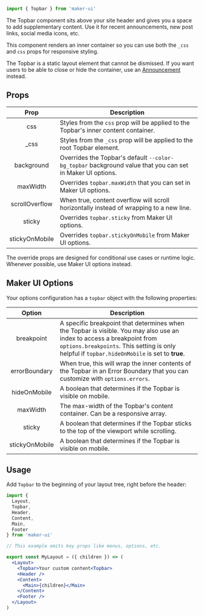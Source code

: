 <SEO
  title="Topbar"
  description="Use the Topbar component to add extra content above your header navigation."
/>

<Diagram component="Topbar">

```jsx
import { Topbar } from 'maker-ui'
```

</Diagram>

The Topbar component sits above your site header and gives you a space to add supplementary content. Use it for recent announcements, new post links, social media icons, etc.

This component renders an inner container so you can use both the `_css` and `css` props for responsive styling.

The Topbar is a static layout element that cannot be dismissed. If you want users to be able to close or hide the container, use an [Announcement](/docs/elements/announcement) instead.

## Props

|      Prop      | Description                                                                                                                                   |
| :------------: | --------------------------------------------------------------------------------------------------------------------------------------------- |
|      css       | <Type name="object" /> Styles from the `css` prop will be applied to the Topbar's inner content container.                                    |
|     \_css      | <Type name="object" /> Styles from the `_css` prop will be applied to the root Topbar element.                                                |
|   background   | <Type name="ResponsiveString" /> Overrides the Topbar's default `--color-bg_topbar` background value that you can set in Maker UI options.    |
|    maxWidth    | <Type name="ResponsiveScale" /> Overrides `topbar.maxWidth` that you can set in Maker UI options.                                             |
| scrollOverflow | <Type name="boolean"/> When true, content overflow will scroll horizontally instead of wrapping to a new line. <DefaultValue value="false" /> |
|     sticky     | <Type name="boolean"/> Overrides `topbar.sticky` from Maker UI options.                                                                       |
| stickyOnMobile | <Type name="boolean"/> Overrides `topbar.stickyOnMobile` from Maker UI options.                                                               |

<Callout type="suggestion">
  The override props are designed for conditional use cases or runtime logic.
  Whenever possible, use Maker UI options instead.
</Callout>

## Maker UI Options

Your options configuration has a `topbar` object with the following properties:

|     Option     | Description                                                                                                                                                                                                                                                                                                                              |
| :------------: | ---------------------------------------------------------------------------------------------------------------------------------------------------------------------------------------------------------------------------------------------------------------------------------------------------------------------------------------- |
|   breakpoint   | <Type name="string-number" /> A specific breakpoint that determines when the Topbar is visible. You may also use an index to access a breakpoint from `options.breakpoints`. This setting is only helpful if `topbar.hideOnMobile` is set to **true**. <DefaultValue value="0" note="The first index of your global breakpoints array"/> |
| errorBoundary  | <Type name="boolean" /> When true, this will wrap the inner contents of the Topbar in an Error Boundary that you can customize with `options.errors`. <DefaultValue value="false" />                                                                                                                                                     |
|  hideOnMobile  | <Type name="boolean" /> A boolean that determines if the Topbar is visible on mobile.<DefaultValue value="false" />                                                                                                                                                                                                                      |
|    maxWidth    | <Type name="ResponsiveScale" /> The max-width of the Topbar's content container. Can be a responsive array. <DefaultValue value="1260" />                                                                                                                                                                                                |
|     sticky     | <Type name="boolean" /> A boolean that determines if the Topbar sticks to the top of the viewport while scrolling. <DefaultValue value="false" />                                                                                                                                                                                        |
| stickyOnMobile | <Type name="boolean" /> A boolean that determines if the Topbar is visible on mobile. <DefaultValue value="false" />                                                                                                                                                                                                                     |

## Usage

Add `Topbar` to the beginning of your layout tree, right before the header:

```jsx {14}
import {
  Layout,
  Topbar,
  Header,
  Content,
  Main,
  Footer
} from 'maker-ui'

// This example omits key props like menus, options, etc.

export const MyLayout = ({ children }) => (
  <Layout>
    <Topbar>Your custom content<Topbar>
    <Header />
    <Content>
      <Main>{children}</Main>
    </Content>
    <Footer />
  </Layout>
)
```
